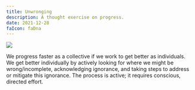```yaml
---
title: Unwronging
description: A thought exercise on progress.
date: 2021-12-28
faIcon: faDna
---
```



![](./images/unwronging.png)

We progress faster as a collective if we work to get better as individuals.
We get better individually by actively looking for where we might be wrong/incomplete, acknowledging ignorance, and taking steps to address or mitigate this ignorance.
The process is active; it requires conscious, directed effort.
